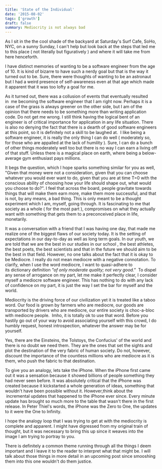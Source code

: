 ```yaml
---
title: 'State of the Individual'
date: '2015-08-02'
tags: ['growth']
draft: false
summary: Mediocrity is not always bad
---
```


As I sit in the the cool shade of the backyard at Saturday's Surf Cafe, SoHo, NYC, on a sunny Sunday, I can't help but look back at the steps that led me to this place ( not literally but figuratively ) and where it will take me from here henceforth.

I have distinct memories of wanting to be a software engineer from the age of 10. It is kind of bizarre to have such a nerdy goal but that is the way it turned out to be. Sure, there were thoughts of wanting to be an astronaut but I had a weird presence of self-awareness even at that age which made it apparent that it was too lofty a goal for me.

As it turned out, there was a collusion of events that eventually resulted in  me becoming the software engineer that I am right now. Perhaps it is a case of the grass is always greener on the other side, but I am of the opinion that there needs to be something more than writing application code. Do not get me wrong. I still think having the logical bent of an engineer is of critical importance for application in any life situation. There is also no denying the fact that there is a dearth of good software engineers at this point, so it is definitely not a skill to be laughed at.  I like being a software engineer, it is really the only thing I can do well ( moderately so, for those who are appalled at the lack of humility ). Sure, I can do a bunch of other things moderately well too but there is no way I can earn a living off of that stuff. Unless there is a magical place on earth, where being a below-average gym enthusiast pays millions.

It begs the question, which I hope sparks something similar for you as well, "Given that money were not a consideration, given that you can choose whatever you would ever want to do, given that you are at time T=0 with the conscious ability of choosing how your life should shape out, what would you choose to do?". I feel that across the board, people gravitate towards things that will make them earn more, make them more successful, and that is not, by any means, a bad thing. This is only meant to be a thought experiment which I am, myself, going through. It is fascinating to me that society as a whole ( for the most part ), compromises on what they actually want with something that gets them to a preconceived place in life, monetarily.

It was a conversation with a friend that I was having one day, that made me realize one of the biggest flaws of our society today. It is the setting of expectations in our day-to-day as well as long term goals. In our youth, we are told that we are the best in our studies in our school , the best athletes, the best poets, the best scientists and that in the future we should aim to be the best in that field. However, no one talks about the fact that it is okay to be Mediocre. I really do not mean mediocre with a negative connotation. To clarify, when I use the word mediocre, I want to quasi-adhere to its dictionary definition <em>"of only moderate quality; not very good."  </em>To dispel any sense of arrogance on my part, let me make it perfectly clear, I consider myself a mediocre software engineer. This has nothing to do with any lack of confidence on my part, it is just the way I set the bar for myself and the world.

Mediocrity is the driving force of our civilization yet it is treated like a taboo word. Our food is grown by farmers who are mediocre, our goods are transported by drivers who are mediocre, our entire society is choc-a-bloc with mediocre people.  Imho, it is totally ok to use that word. Before you hastily go out of your way to avoid associating yourself with this crowd, I do humbly request, honest introspection, whatever the answer may be for yourself.

Yes, there are the Einsteins, the Tolstoys, the Confucius' of the world and there is no doubt we need them. They are the ones that set the sights and plot the destination of the very fabric of human society. Do not, however, discount the importance of the countless millions who are mediocre as it is them, who push the fabric to that destination.

To give you an analogy, lets take the iPhone. When the iPhone first came out it was a sensation because it showed billions of people something they had never seen before. It was absolutely critical that the iPhone was created because it kickstarted a whole generation of ideas, something that wouldn't have been possible without it. However,think about the  incremental updates that happened to the iPhone ever since. Every minute update has brought so much more to the table that wasn't there in the first release. In Peter Thiel's words, the iPhone was the Zero to One, the updates to it were the One to Infinity.

I hope the analogy loop that I was trying to get at with the mediocrity is complete and apparent. I might have digressed from my original train of thought, but it was necessary to bring this up since it weaves into the image I am trying to portray to you.

There is definitely a common theme running through all the things I deem important and I leave it to the reader to interpret what that might be. I will talk about those things in more detail in an upcoming post since smooshing them into this one wouldn't do them justice.

